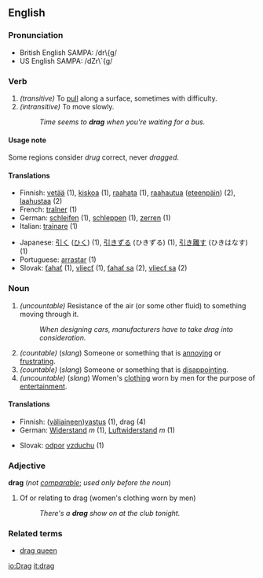 ==English==

===Pronunciation===
*British English SAMPA: /dr\{g/
*US English SAMPA: /dZr\`{g/

===Verb===
{{irregverb|'''to drag'''|'''[[drags]]'''|'''[[dragged]] '''or, in some dialects,''' [[drug]]'''|'''[[dragged]] '''or, in some dialects,''' [[drug]]'''|'''[[dragging]]'''}}
#''(transitive)'' To [[pull]] along a surface, sometimes with difficulty.
#''(intransitive)'' To move slowly.
#:''Time seems to '''drag''' when you're waiting for a bus.''


====Usage note====
Some regions consider ''drug'' correct, never ''dragged''.

====Translations====
{{top}}
*Finnish: [[vetää]] (1), [[kiskoa]] (1), [[raahata]] (1), [[raahautua]] ([[eteenpäin]]) (2), [[laahustaa]] (2)
*French: [[traîner]] (1)
*German: [[schleifen]] (1), [[schleppen]] (1), [[zerren]] (1)
*Italian: [[trainare]] (1)
{{mid}}
*Japanese: [[引く]] ([[ひく]]) (1), [[引きずる]] (ひきずる) (1), [[引き離す]] (ひきはなす) (1)
*Portuguese: [[arrastar]] (1)
*Slovak: [[ťahať]] (1), [[vliecť]] (1), [[ťahať sa]] (2), [[vliecť sa]] (2)
{{bottom}}

===Noun===
{{en-noun|drag|drags}}

#''(uncountable)'' Resistance of the air (or some other fluid) to something moving through it.
#:''When designing cars, manufacturers have to take drag into consideration.''
#''(countable)'' (''slang'') Someone or something that is [[annoying]] or [[frustrating]].
#''(countable)'' (''slang'') Someone or something that is [[disappointing]].
#''(uncountable)'' (''slang'') Women's [[clothing]] worn by men for the purpose of [[entertainment]].

====Translations====
{{top}}
*Finnish: ([[väliaine|väliaineen]])[[vastus]] (1), drag (4)
*German: [[Widerstand]] ''m'' (1), [[Luftwiderstand]] ''m'' (1)
{{mid}}
*Slovak: [[odpor]] [[vzduch|vzduchu]] {{m}} (1)
{{bottom}}

===Adjective===
'''drag''' (''not [[comparable]]''; ''used only before the noun'')

# Of or relating to drag (women's clothing worn by men)
#:''There's a '''drag''' show on at the club tonight.''

===Related terms===
*[[drag queen]]

[[io:Drag]]
[[it:drag]]